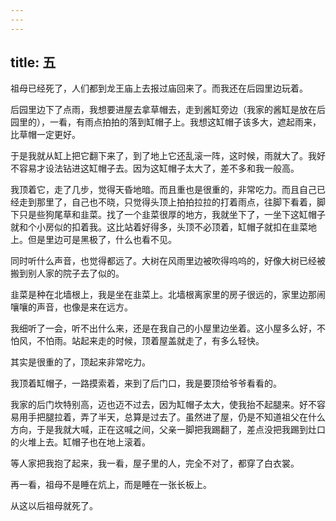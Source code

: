 ```yaml
---
---
---
```

title: 五
---



祖母已经死了，人们都到龙王庙上去报过庙回来了。而我还在后园里边玩着。

后园里边下了点雨，我想要进屋去拿草帽去，走到酱缸旁边（我家的酱缸是放在后园里的），一看，有雨点拍拍的落到缸帽子上。我想这缸帽子该多大，遮起雨来，比草帽一定更好。

于是我就从缸上把它翻下来了，到了地上它还乱滚一阵，这时候，雨就大了。我好不容易才设法钻进这缸帽子去。因为这缸帽子太大了，差不多和我一般高。

我顶着它，走了几步，觉得天昏地暗。而且重也是很重的，非常吃力。而且自己已经走到那里了，自己也不晓，只觉得头顶上拍拍拉拉的打着雨点，往脚下看着，脚下只是些狗尾草和韭菜。找了一个韭菜很厚的地方，我就坐下了，一坐下这缸帽子就和个小房似的扣着我。这比站着好得多，头顶不必顶着，缸帽子就扣在韭菜地上。但是里边可是黑极了，什么也看不见。

同时听什么声音，也觉得都远了。大树在风雨里边被吹得呜呜的，好像大树已经被搬到别人家的院子去了似的。

韭菜是种在北墙根上，我是坐在韭菜上。北墙根离家里的房子很远的，家里边那闹嚷嚷的声音，也像是来在远方。

我细听了一会，听不出什么来，还是在我自己的小屋里边坐着。这小屋多么好，不怕风，不怕雨。站起来走的时候，顶着屋盖就走了，有多么轻快。

其实是很重的了，顶起来非常吃力。

我顶着缸帽子，一路摸索着，来到了后门口，我是要顶给爷爷看看的。

我家的后门坎特别高，迈也迈不过去，因为缸帽子太大，使我抬不起腿来。好不容易用手把腿拉着，弄了半天，总算是过去了。虽然进了屋，仍是不知道祖父在什么方向，于是我就大喊，正在这喊之间，父亲一脚把我踢翻了，差点没把我踢到灶口的火堆上去。缸帽子也在地上滚着。

等人家把我抱了起来，我一看，屋子里的人，完全不对了，都穿了白衣裳。

再一看，祖母不是睡在炕上，而是睡在一张长板上。

从这以后祖母就死了。